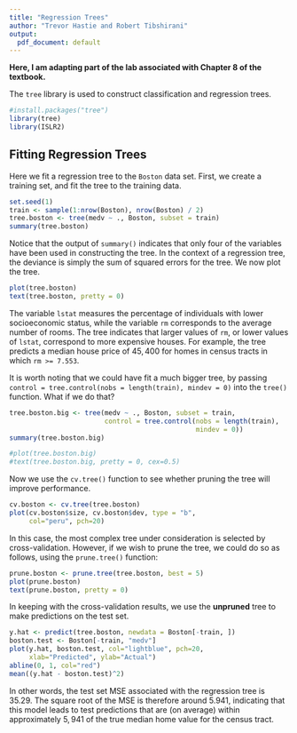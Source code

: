 ```yaml
---
title: "Regression Trees"
author: "Trevor Hastie and Robert Tibshirani"
output:
  pdf_document: default
---
```


**Here, I am adapting part of the lab associated with Chapter 8 of the textbook.** 

The `tree` library is used to construct classification and regression trees.

```r
#install.packages("tree")
library(tree)
library(ISLR2)
```

## Fitting Regression Trees

Here we fit a regression tree to the `Boston`  data set. First, we create a training set, and fit the tree to the training data.

```r
set.seed(1)
train <- sample(1:nrow(Boston), nrow(Boston) / 2)
tree.boston <- tree(medv ~ ., Boston, subset = train)
summary(tree.boston)
```

Notice that the output of `summary()` indicates that only four of the variables have been used in constructing the tree. In the context of a regression tree, the deviance is simply the sum of squared errors for the tree. We now plot the tree.

```r
plot(tree.boston)
text(tree.boston, pretty = 0)
```

The variable `lstat` measures the percentage of individuals with lower socioeconomic status, while the variable `rm` corresponds to the average number of rooms. The tree indicates that larger values of `rm`, or lower values of `lstat`, correspond to more expensive houses. For example, the tree predicts a median house price of $45{,}400$ for homes in census tracts in which `rm >= 7.553`.


It is worth noting that we could have fit a much bigger tree, by
passing `control = tree.control(nobs = length(train), mindev = 0)` into the `tree()` function. What if we do that?

```r
tree.boston.big <- tree(medv ~ ., Boston, subset = train, 
                        control = tree.control(nobs = length(train),
                                               mindev = 0))
summary(tree.boston.big)

#plot(tree.boston.big)
#text(tree.boston.big, pretty = 0, cex=0.5)
```


Now we use the `cv.tree()` function to see whether pruning the tree will improve performance.

```r
cv.boston <- cv.tree(tree.boston)
plot(cv.boston$size, cv.boston$dev, type = "b", 
     col="peru", pch=20)
```

In this case, the most complex tree  under consideration is selected by cross-validation. However, if we wish to prune the tree, we could do so as follows, using the `prune.tree()` function:

```r
prune.boston <- prune.tree(tree.boston, best = 5)
plot(prune.boston)
text(prune.boston, pretty = 0)
```

In keeping with the cross-validation results, we use the **unpruned** tree to make predictions on the test set.

```r
y.hat <- predict(tree.boston, newdata = Boston[-train, ])
boston.test <- Boston[-train, "medv"]
plot(y.hat, boston.test, col="lightblue", pch=20,
     xlab="Predicted", ylab="Actual")
abline(0, 1, col="red")
mean((y.hat - boston.test)^2)
```

In other words, the  test set MSE associated with the regression tree is $35.29$.
The square root of the MSE is therefore around $5.941$, indicating that this model leads to test predictions that are (on average) within approximately $5{,}941$ of the true median home value for the census tract.


